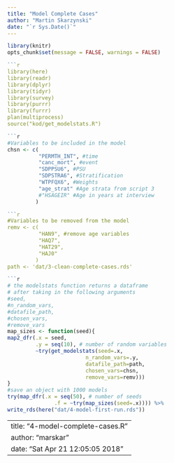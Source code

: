```yaml
---
title: "Model Complete Cases"
author: "Martin Skarzynski"
date: "`r Sys.Date()`"
---
```


```r
library(knitr)
opts_chunk$set(message = FALSE, warnings = FALSE)

```r
library(here)
library(readr)
library(dplyr)
library(tidyr)
library(survey)
library(purrr)
library(furrr)
plan(multiprocess)
source("kod/get_modelstats.R")

```r
#Variables to be included in the model
chsn <- c(
          "PERMTH_INT", #time
          "canc_mort", #event
          "SDPPSU6", #PSU
          "SDPSTRA6", #Stratification
          "WTPFQX6", #Weights
          "age_strat" #Age strata from script 3
          #"HSAGEIR" #Age in years at interview
         )

```r
#Variables to be removed from the model
remv <- c(
          "HAN9", #remove age variables
          "HAQ7",
          "HAT29",
          "HAJ0"
         )
path <- 'dat/3-clean-complete-cases.rds'

```r
# the modelstats function returns a dataframe
# after taking in the following arguments
#seed,
#n_random_vars,
#datafile_path,
#chosen_vars,
#remove_vars
map_sizes <- function(seed){
map2_dfr(.x = seed,
         .y = seq(10), # number of random variables
         ~try(get_modelstats(seed=.x,
                         n_random_vars=.y,
                         datafile_path=path,
                         chosen_vars=chsn,
                         remove_vars=remv)))
}
#save an object with 1000 models
try(map_dfr(.x = seq(50), # number of seeds
               .f = ~try(map_sizes(seed=.x)))) %>%
write_rds(here("dat/4-model-first-run.rds"))
```


---
title: "4-model-complete-cases.R"
author: "marskar"
date: "Sat Apr 21 12:05:05 2018"
---
